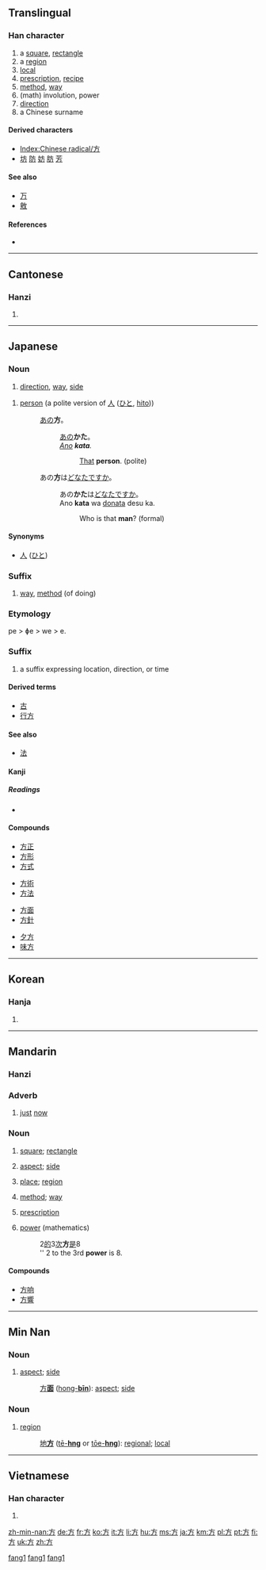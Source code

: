 {{also|万}}
==Translingual==
{{stroke order|strokes=4}}
{{stroke order|type=animate}}

===Han character===
{{Han char|rn=70|rad=方|as=00|sn=4|four=0022<sub>7</sub>|canj=卜竹尸 (YHS)}}

# a [[square]], [[rectangle]]
# a [[region]]
# [[local]]
# [[prescription]], [[recipe]]
# [[method]], [[way]]
# (math) involution, power
# [[direction]]
# a Chinese surname

====Derived characters====
* [[Index:Chinese radical/方]]
* [[坊]] [[防]] [[妨]] [[肪]] [[芳]]

====See also====
* [[万]] <!-- Graphically similar -->
* [[敫]]

====References====
* {{Han ref|kx=0481.030|dkj=13620|dj=0842.050|hdz=32172.010|uh=65B9|ud=26041|bh=A4E8|bd=42216}}

----

==Cantonese==

===Hanzi===
{{yue-hanzi|jyut=|y=fong1}}

# {{defn|Cantonese|sort=方00}}

----

==Japanese==

===Noun===
{{ja-noun|k|count=|hira=ほう|rom=hō}}

# [[direction]], [[way]], [[side]]

{{ja-noun|k|count=|hira=かた|rom=kata}}

# [[person]] (a polite version of [[人]] ([[ひと]], [[hito]]))
#: [[あの]]'''方'''。
#:: [[あの]]'''かた'''。
#:: ''[[ano|Ano]] '''kata'''.''
#::: [[that|That]] '''person'''. (polite)
#: あの'''方'''は[[どなた]]ですか。
#:: あの'''かた'''は[[どなた]]ですか。
#:: Ano '''kata''' wa [[donata]] desu ka.
#::: Who is that '''man'''? (formal)

====Synonyms====
* [[人]] ([[ひと]]) {{qualifier|plain}}

===Suffix===
{{ja-pos|k|suffix|hira=かた|rom=kata}}

# [[way]], [[method]] (of doing)

===Etymology===

pe > ɸe > we > e.

===Suffix===
{{ja-pos|h|suffix|hhira=へ|rom=e|hidx=え}}
# a suffix expressing location, direction, or time

====Derived terms====

* [[古]]
* [[行方]]

====See also====
* [[法]]

====Kanji====
{{ja-kanji|grade=2|rs=方00}}

=====Readings=====
* {{ja-readings|on=[[ほう]] ([[hō]])|kun=[[かた]] ([[kata]]), [[ならべる]] ([[naraberu]]), [[くらべる]] ([[kuraberu]])}}

====Compounds====
{{top4}}
* [[方正]]
* [[方形]]
* [[方式]]
{{mid4}}
* [[方術]]
* [[方法]]
{{mid4}}
* [[方面]]
* [[方針]]
{{mid4}}
* [[夕方]]
* [[味方]]
{{bottom}}

----

==Korean==

===Hanja===
{{ko-hanja|hangeul=방|eumhun=모|rv=bang|mr=pang|y=pang}}

# {{defn|Korean|sort=方00}}

----

==Mandarin==

===Hanzi===
{{cmn-hanzi|pin=[[fāng]] ([[fang1]]), [[fēng]] ([[feng1]]), [[páng]] ([[pang2]]), [[wǎng]] ([[wang3]])|wg=fang<sup>1</sup>, feng<sup>1</sup>, p'ang<sup>2</sup>, wang<sup>3</sup>}}

===Adverb===
{{cmn-adv|ts|pin=fāng|pint=fang1|rs=方00}}

# {{literary|lang=zh-tw|skey=方00}} [[just]] [[now]]

===Noun===
{{cmn-noun|ts|pin=fāng|pint=fang1|rs=方00}}

# {{Elementary Mandarin|lang=zh-tw|skey=方00}} [[square]]; [[rectangle]]
# {{Intermediate Mandarin|lang=zh-tw|skey=方00}} [[aspect]]; [[side]]
# {{Intermediate Mandarin|lang=zh-tw|skey=方00}} [[place]]; [[region]]
# {{Intermediate Mandarin|lang=zh-tw|skey=方00}} [[method]]; [[way]]
# {{Intermediate Mandarin|lang=zh-tw|skey=方00}} [[prescription]]
# {{Intermediate Mandarin|lang=zh-tw|skey=方00}} [[power]] (mathematics)
#: 2[[的]]3[[次]]'''方'''[[是]]8
#: '' 2 to the 3rd '''power''' is 8.

====Compounds====
* [[方响]]
* [[方響]]

[[Category:zh-cn:Elementary Mandarin|fang1]]
[[Category:zh-cn:Intermediate Mandarin|fang1]]
[[Category:zh-cn:Literary|fang1]]

----

==Min Nan==

===Noun===
{{nan-noun|ts|poj=hong|pojt=hong1|rs=方00}}

# [[aspect]]; [[side]]
#: [[方面|方'''面''']] ([[hong-bīn|hong-'''bīn''']]): [[aspect]]; [[side]]

===Noun===
{{nan-noun|ts|poj=hng|pojt=hng1|rs=方00}}

# [[region]]
#: [[地方|地'''方''']] ([[tē-hng|tē-'''hng''']] or [[tōe-hng|tōe-'''hng''']]): [[regional]]; [[local]]

----

==Vietnamese==

===Han character===
{{vi-hantu|[[phương]], [[vuông]]|rs=方00}}

# {{defn|Vietnamese|sort=方00}}

[[zh-min-nan:方]]
[[de:方]]
[[fr:方]]
[[ko:方]]
[[it:方]]
[[li:方]]
[[hu:方]]
[[ms:方]]
[[ja:方]]
[[km:方]]
[[pl:方]]
[[pt:方]]
[[fi:方]]
[[uk:方]]
[[zh:方]]